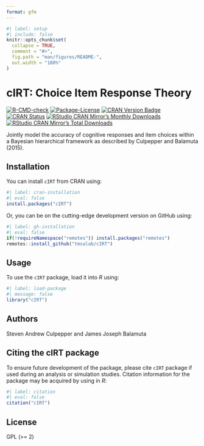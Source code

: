 ```yaml
---
format: gfm
---
```


<!-- README.md is generated from README.qmd. Please edit that file -->

```r
#| label: setup
#| include: false
knitr::opts_chunk$set(
  collapse = TRUE,
  comment = "#>",
  fig.path = "man/figures/README-",
  out.width = "100%"
)
```

# cIRT: Choice Item Response Theory

<!-- badges: start -->
[![R-CMD-check](https://github.com/tmsalab/cIRT/actions/workflows/R-CMD-check.yaml/badge.svg)](https://github.com/tmsalab/cIRT/actions/workflows/R-CMD-check.yaml)
[![Package-License](https://img.shields.io/badge/license-GPL%20(%3E=2)-brightgreen.svg?style=flat)](https://www.gnu.org/licenses/old-licenses/gpl-2.0.html)
[![CRAN Version Badge](https://www.r-pkg.org/badges/version/cIRT)](https://cran.r-project.org/package=cIRT)
[![CRAN Status](https://cranchecks.info/badges/worst/cIRT)](https://cran.r-project.org/web/checks/check_results_cIRT.html)
[![RStudio CRAN Mirror's Monthly Downloads](https://cranlogs.r-pkg.org/badges/cIRT?color=brightgreen)](https://www.r-pkg.org/pkg/cIRT)
[![RStudio CRAN Mirror's Total Downloads](https://cranlogs.r-pkg.org/badges/grand-total/cIRT?color=brightgreen)](https://www.r-pkg.org/pkg/cIRT)
<!-- badges: end -->

Jointly model the accuracy of cognitive responses and item choices
within a Bayesian hierarchical framework as described by Culpepper and
Balamuta (2015).

## Installation

You can install `cIRT` from CRAN using:

```r
#| label: cran-installation
#| eval: false
install.packages("cIRT")
```

Or, you can be on the cutting-edge development version on GitHub using:

```r
#| label: gh-installation
#| eval: false
if(!requireNamespace("remotes")) install.packages("remotes")
remotes::install_github("tmsalab/cIRT")
```

## Usage

To use the `cIRT` package, load it into _R_ using:

```r
#| label: load-package
#| message: false
library("cIRT")
```

## Authors

Steven Andrew Culpepper and James Joseph Balamuta

## Citing the cIRT package

To ensure future development of the package, please cite `cIRT`
package if used during an analysis or simulation studies. Citation information
for the package may be acquired by using in *R*:

```r
#| label: citation
#| eval: false
citation("cIRT")
```

## License

GPL (>= 2)
